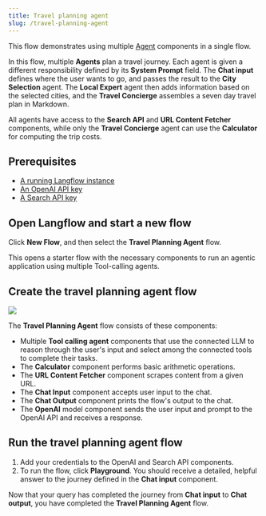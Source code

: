 ```yaml
---
title: Travel planning agent
slug: /travel-planning-agent
---
```



This flow demonstrates using multiple [Agent](/agents) components in a single flow.

In this flow, multiple **Agents** plan a travel journey.
Each agent is given a different responsibility defined by its **System Prompt** field.
The **Chat input** defines where the user wants to go, and passes the result to the **City Selection** agent. The **Local Expert** agent then adds information based on the selected cities, and the **Travel Concierge** assembles a seven day travel plan in Markdown.

All agents have access to the **Search API** and **URL Content Fetcher** components, while only the **Travel Concierge** agent can use the **Calculator** for computing the trip costs.

## Prerequisites

- [A running Langflow instance](/get-started-installation)
- [An OpenAI API key](https://platform.openai.com/)
- [A Search API key](https://www.searchapi.io/)

## Open Langflow and start a new flow

Click **New Flow**, and then select the **Travel Planning Agent** flow.

This opens a starter flow with the necessary components to run an agentic application using multiple Tool-calling agents.

## Create the travel planning agent flow

![](/img/starter-flow-travel-agent.png)

The **Travel Planning Agent** flow consists of these components:

* Multiple **Tool calling agent** components that use the connected LLM to reason through the user's input and select among the connected tools to complete their tasks.
* The **Calculator** component performs basic arithmetic operations.
* The **URL Content Fetcher** component scrapes content from a given URL.
* The **Chat Input** component accepts user input to the chat.
* The **Chat Output** component prints the flow's output to the chat.
* The **OpenAI** model component sends the user input and prompt to the OpenAI API and receives a response.

## Run the travel planning agent flow

1. Add your credentials to the OpenAI and Search API components.
2. To run the flow, click <Icon name="Play" aria-hidden="true"/> **Playground**.
You should receive a detailed, helpful answer to the journey defined in the **Chat input** component.

Now that your query has completed the journey from **Chat input** to **Chat output**, you have completed the **Travel Planning Agent** flow.
